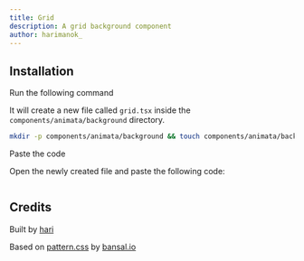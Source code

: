 ```yaml
---
title: Grid
description: A grid background component
author: harimanok_
---
```


<ComponentPreview name="background-grid--docs" />

## Installation

<Steps>
<Step>Run the following command</Step>

It will create a new file called `grid.tsx` inside the `components/animata/background` directory.

```bash
mkdir -p components/animata/background && touch components/animata/background/grid.tsx
```

<Step>Paste the code</Step>

Open the newly created file and paste the following code:

```jsx file=<rootDir>/animata/background/grid.tsx

```

</Steps>

## Credits

Built by [hari](https://github.com/hari)

Based on [pattern.css](https://bansal.io/pattern-css) by [bansal.io](https://bansal.io/)
